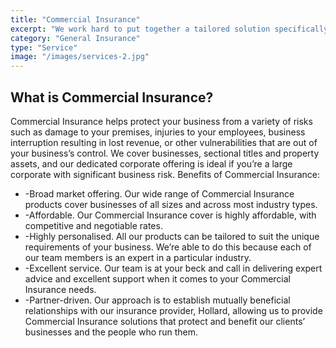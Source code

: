 ```yaml
---
title: "Commercial Insurance"
excerpt: "We work hard to put together a tailored solution specifically for your business."
category: "General Insurance"
type: "Service"
image: "/images/services-2.jpg"
---
```

## What is Commercial Insurance? ##

Commercial Insurance helps protect your business from a variety of risks such as damage to your premises, injuries to your employees, business interruption resulting in lost revenue, or other vulnerabilities that are out of your business’s control. We cover businesses, sectional titles and property assets, and our dedicated corporate offering is ideal if you’re a large corporate with significant business risk. 
Benefits of Commercial Insurance:

-    -Broad market offering. Our wide range of Commercial Insurance products cover businesses of all sizes and across most industry types.
-    -Affordable. Our Commercial Insurance cover is highly affordable, with competitive and negotiable rates. 
-    -Highly personalised. All our products can be tailored to suit the unique requirements of your business. We’re able to do this because each of our team members is an expert in a particular industry. 
-    -Excellent service. Our team is at your beck and call in delivering expert advice and excellent support when it comes to your Commercial Insurance needs.
-    -Partner-driven. Our approach is to establish mutually beneficial relationships with our insurance provider, Hollard, allowing us to provide Commercial Insurance solutions that protect and benefit our clients’ businesses and the people who run them.
